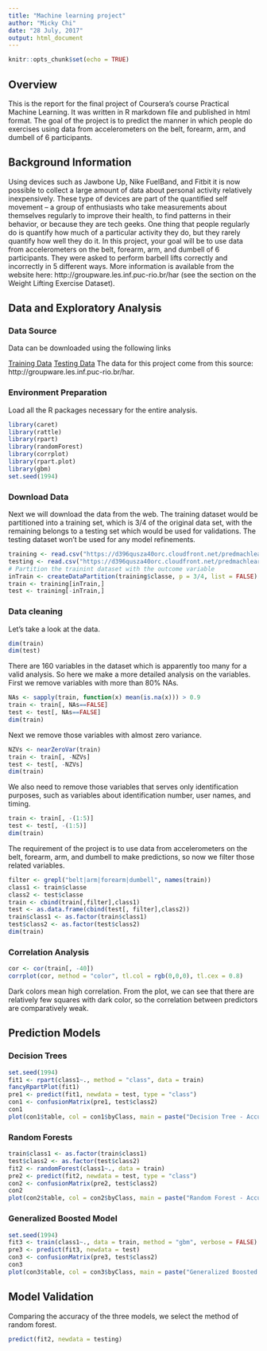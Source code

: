 ```yaml
---
title: "Machine learning project"
author: "Micky Chi"
date: "28 July, 2017"
output: html_document
---
```


```r
knitr::opts_chunk$set(echo = TRUE)
```

## Overview

This is the report for the final project of Coursera's course Practical Machine Learning. It was written in R markdown file and published in html format.
The goal of the project is to predict the manner in which people do exercises using data from accelerometers on the belt, forearm, arm, and dumbell of 6 participants. 

## Background Information

Using devices such as Jawbone Up, Nike FuelBand, and Fitbit it is now possible to collect a large amount of data about personal activity relatively inexpensively. These type of devices are part of the quantified self movement – a group of enthusiasts who take measurements about themselves regularly to improve their health, to find patterns in their behavior, or because they are tech geeks. One thing that people regularly do is quantify how much of a particular activity they do, but they rarely quantify how well they do it. In this project, your goal will be to use data from accelerometers on the belt, forearm, arm, and dumbell of 6 participants. They were asked to perform barbell lifts correctly and incorrectly in 5 different ways. More information is available from the website here: http://groupware.les.inf.puc-rio.br/har (see the section on the Weight Lifting Exercise Dataset).

## Data and Exploratory Analysis

### Data Source

Data can be downloaded using the following links

[Training Data](https://d396qusza40orc.cloudfront.net/predmachlearn/pml-training.csv)
[Testing Data](https://d396qusza40orc.cloudfront.net/predmachlearn/pml-testing.csv)
The data for this project come from this source: http://groupware.les.inf.puc-rio.br/har.

### Environment Preparation

Load all the R packages necessary for the entire analysis.

```r
library(caret)
library(rattle)
library(rpart)
library(randomForest)
library(corrplot)
library(rpart.plot)
library(gbm)
set.seed(1994)
```

### Download Data

Next we will download the data from the web. The training dataset would be partitioned into a training set, which is 3/4 of the original data set, with the remaining belongs to a testing set which would be used for validations. The testing dataset won't be used for any model refinements.

```r
training <- read.csv("https://d396qusza40orc.cloudfront.net/predmachlearn/pml-training.csv")
testing <- read.csv("https://d396qusza40orc.cloudfront.net/predmachlearn/pml-testing.csv")
# Partition the trainint dataset with the outcome variable
inTrain <- createDataPartition(training$classe, p = 3/4, list = FALSE)
train <- training[inTrain,]
test <- training[-inTrain,]
```

### Data cleaning

Let's take a look at the data.

```r
dim(train)
dim(test)
```

There are 160 variables in the dataset which is apparently too many for a valid analysis. So here we make a more detailed analysis on the variables. First we remove variables with more than 80% NAs.

```r
NAs <- sapply(train, function(x) mean(is.na(x))) > 0.9
train <- train[, NAs==FALSE]
test <- test[, NAs==FALSE]
dim(train)
```

Next we remove those variables with almost zero variance.

```r
NZVs <- nearZeroVar(train)
train <- train[, -NZVs]
test <- test[, -NZVs]
dim(train)
```

We also need to remove those variables that serves only identification purposes, such as variables about identification number, user names, and timing.

```r
train <- train[, -(1:5)]
test <- test[, -(1:5)]
dim(train)
```

The requirement of the project is to use data from accelerometers on the belt, forearm, arm, and dumbell to make predictions, so now we filter those related variables.

```r
filter <- grepl("belt|arm|forearm|dumbell", names(train))
class1 <- train$classe
class2 <- test$classe
train <- cbind(train[,filter],class1)
test <- as.data.frame(cbind(test[, filter],class2))
train$class1 <- as.factor(train$class1)
test$class2 <- as.factor(test$class2)
dim(train)
```


### Correlation Analysis

```r
cor <- cor(train[, -40])
corrplot(cor, method = "color", tl.col = rgb(0,0,0), tl.cex = 0.8)
```

Dark colors mean high correlation. From the plot, we can see that there are relatively few squares with dark color, so the correlation between predictors are comparatively weak.

## Prediction Models

### Decision Trees

```r
set.seed(1994)
fit1 <- rpart(class1~., method = "class", data = train)
fancyRpartPlot(fit1)
pre1 <- predict(fit1, newdata = test, type = "class")
con1 <- confusionMatrix(pre1, test$class2)
con1
plot(con1$table, col = con1$byClass, main = paste("Decision Tree - Accuracy:", round(con1$overall["Accuracy"], 4)))
```

### Random Forests

```r
train$class1 <- as.factor(train$class1)
test$class2 <- as.factor(test$class2)
fit2 <- randomForest(class1~., data = train)
pre2 <- predict(fit2, newdata = test, type = "class")
con2 <- confusionMatrix(pre2, test$class2)
con2
plot(con2$table, col = con2$byClass, main = paste("Random Forest - Accuracy:", round(con2$overall["Accuracy"], 4)))
```

### Generalized Boosted Model

```r
set.seed(1994)
fit3 <- train(class1~., data = train, method = "gbm", verbose = FALSE)
pre3 <- predict(fit3, newdata = test)
con3 <- confusionMatrix(pre3, test$class2)
con3
plot(con3$table, col = con3$byClass, main = paste("Generalized Boosted - Accuracy:", round(con3$overall["Accuracy"], 4)))
```

## Model Validation

Comparing the accuracy of the three models, we select the method of random forest.

```r
predict(fit2, newdata = testing)
```
